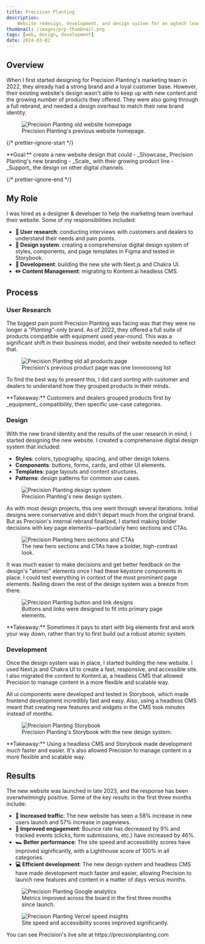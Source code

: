 ```yaml
---
title: Precision Planting
description:
    Website redesign, development, and design system for an agtech leader.
thumbnail: /images/prp-thumbnail.png
tags: [web, design, development]
date: 2024-03-02
---
```



## Overview

When I first started designing for Precision Planting's marketing team in 2022,
they already had a strong brand and a loyal customer base. However, their
existing website's design wasn't able to keep up with new content and the
growing number of products they offered. They were also going through a full
rebrand, and needed a design overhaul to match their new brand identity.

<figure>
    <img
        src="/images/prp-legacy-homepage.png"
        alt="Precision Planting old website homepage"
    />
    <figcaption className="text-center">
        Precision Planting's previous website homepage.
    </figcaption>
</figure>

{/* prettier-ignore-start */}

<Callout emoji="🎯">
  **Goal:** create a new website design that could
    - _Showcase_ Precision Planting's new branding
    - _Scale_ with their growing product line
    - _Support_ the design on other digital channels.
</Callout>

{/* prettier-ignore-end */}

## My Role

I was hired as a designer & developer to help the marketing team overhaul their
website. Some of my responsibilities included:

- **🧪 User research**: conducting interviews with customers and dealers to
  understand their needs and pain points.
- **💅 Design system**: creating a comprehensive digital design system of
  styles, components, and page templates in Figma and tested in Storybook.
- **👾 Development**: building the new site with Next.js and Chakra UI.
- **✏️ Content Management**: migrating to Kontent.ai headless CMS.

## Process

### User Research

The biggest pain point Precision Planting was facing was that they were no
longer a _"Planting"_-only brand. As of 2022, they offered a full suite of
products compatible with equipment used year-round. This was a significant shift
in their business model, and their website needed to reflect that.

<figure>
    <img
        src="/images/prp-legacy-products.gif"
        alt="Precision Planting old all products page"
    />
    <figcaption className="text-center">
        Precision's previous product page was one looooooong list
    </figcaption>
</figure>

To find the best way to present this, I did card sorting with customer and
dealers to understand how they grouped products in their minds.

<ImageWithCaption
    src="/images/prp-card-sorting.png"
    alt="Card sorting with Precision Planting products"
    caption="Card sorting with customers and dealers to understand how they grouped products"
/>

<Callout>
    **Takeaway:** Customers and dealers grouped products first by _equipment_
    compatibility, then specific use-case categories.
</Callout>

### Design

With the new brand identity and the results of the user research in mind, I
started designing the new website. I created a comprehensive digital design
system that included:

- **Styles**: colors, typography, spacing, and other design tokens.
- **Components**: buttons, forms, cards, and other UI elements.
- **Templates**: page layouts and content structures.
- **Patterns**: design patterns for common use cases.

<figure>
    <img
        src="/images/prp-design-system.png"
        alt="Precision Planting design system"
    />
    <figcaption className="text-center">
        Precision Planting's new design system.
    </figcaption>
</figure>

As with most design projects, this one went through several iterations. Initial
designs were conservative and didn't depart much from the original brand. But as
Precision's internal rebrand finalized, I started making bolder decisions with
key page elements—particularly hero sections and CTAs.

<figure>
    <img
        src="/images/prp-hero-and-cta.png"
        alt="Precision Planting hero sections and CTAs"
        className="rounded-lg border border-gray-200 shadow-sm"
    />
    <figcaption className="text-center">
        The new hero sections and CTAs have a bolder, high-contrast look.
    </figcaption>
</figure>

It was much easier to make decisions and get better feedback on the design's
"atomic" elements once I had these keystone components in place. I could test
everything in context of the most prominent page elements. Nailing down the rest
of the design system was a breeze from there.

<figure>
    <img
        src="/images/prp-buttons-and-links.png"
        alt="Precision Planting button and link designs"
    />
    <figcaption className="text-center">
        Buttons and links were designed to fit into primary page elements.
    </figcaption>
</figure>

<Callout>
    **Takeaway:** Sometimes it pays to start with big elements first and work
    your way down, rather than try to first build out a robust atomic system.
</Callout>

### Development

Once the design system was in place, I started building the new website. I used
Next.js and Chakra UI to create a fast, responsive, and accessible site. I also
migrated the content to Kontent.ai, a headless CMS that allowed Precision to
manage content in a more flexible and scalable way.

All ui components were developed and tested in Storybook, which made frontend
development incredibly fast and easy. Also, using a headless CMS meant that
creating new features and widgets in the CMS took _minutes_ instead of months.

<figure>
    <img
        src="/images/prp-storybook.png"
        alt="Precision Planting Storybook"
        className="rounded-lg border border-gray-200 shadow-sm"
    />
    <figcaption className="text-center">
        Precision Planting's Storybook with the new design system.
    </figcaption>
</figure>

<Callout>
    **Takeaway:** Using a headless CMS and Storybook made development much
    faster and easier. It's also allowed Precision to manage content in a more
    flexible and scalable way.
</Callout>

## Results

The new website was launched in late 2023, and the response has been
overwhelmingly positive. Some of the key results in the first three months
include:

- **🚦 Increased traffic**: The new website has seen a 58% increase in new users
  launch and 57% increase in pageviews.
- **👋 Improved engagement**: Bounce rate has decreased by 9% and tracked events
  (clicks, form submissions, etc.) have increased by 46%.
- **🏎️ Better performance**: The site speed and accessibility scores have
  improved significantly, with a Lighthouse score of 100% in all categories.
- **💻 Efficient development**: The new design system and headless CMS have made
  development much faster and easier, allowing Precision to launch new features
  and content in a matter of days versus months.

<figure>
    <img
        src="/images/prp-google-analytics.png"
        alt="Precision Planting Google analytics"
        className="rounded-lg border border-gray-200 shadow-sm"
    />
    <figcaption className="text-center">
        Metrics improved across the board in the first three months since
        launch.
    </figcaption>
</figure>

<figure>
    <img
        src="/images/prp-vercel-analytics.png"
        alt="Precision Planting Vercel speed insights"
        className="rounded-lg border border-gray-200 shadow-sm"
    />
    <figcaption className="text-center">
        Site speed and accessibility scores improved significantly.
    </figcaption>
</figure>

<Callout emoji="🎉">
    You can see Precision's live site at https://precisionplanting.com
</Callout>

<div className="ml-[calc(-50vw+50%)] w-screen">
    <GalleryGrid
        className="grid-rows-3"
        images={[
            {
                src: '/images/prp-new-homepage.png',
                alt: 'Precision Planting new homepage',
            },
            {
                src: '/images/prp-new-products-page.png',
                alt: 'Precision Planting new products page',
                mobileMockup: true,
            },
            {
                src: '/images/prp-new-resources-page.png',
                alt: 'Precision Planting new resources page',
            },
            {
                src: '/images/prp-new-dealer-locator.png',
                alt: 'Precision Planting new dealer locator',
            },
            {
                src: '/images/prp-new-product-page.png',
                alt: 'Precision Planting new product page',
            },
            {
                src: '/images/prp-new-careers-page.png',
                alt: 'Precision Planting new careers page',
            },
        ]}
    />

</div>
